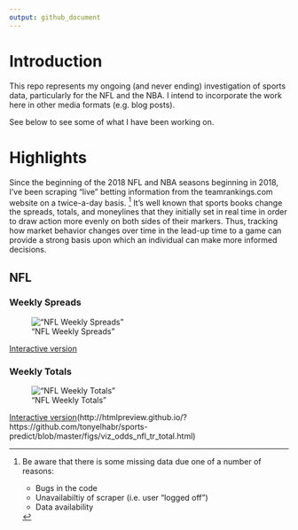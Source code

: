 ```yaml
---
output: github_document
---
```


# Introduction

This repo represents my ongoing (and never ending) investigation of 
sports data,
particularly for the NFL and the NBA. I intend to incorporate the work here
in other media formats (e.g. blog posts).

See below to see some of what I have been working on.

# Highlights

Since the beginning of the 2018 NFL and NBA seasons beginning in 2018, I've
been scraping "live" betting information from the teamrankings.com website on a
twice-a-day basis. [^missing] It's well known that sports books change the spreads, totals,
and moneylines that they initially set in real time in order to 
draw action more evenly on both sides of their markers.
Thus, tracking how market behavior changes over time in the lead-up time to a game
can provide a strong basis upon which an individual
can make more informed decisions.

[^missing]:
Be aware that there is some missing data due one of a number of reasons:

    + Bugs in the code
    + Unavailabiltiy of scraper (i.e. user "logged off")
    + Data availability

## NFL

### Weekly Spreads

!["NFL Weekly Spreads"](figs/viz_odds_nfl_tr_spread.png)

[Interactive version](http://htmlpreview.github.io/?https://github.com/tonyelhabr/sports-predict/blob/master/figs/viz_odds_nfl_tr_spread.html)


### Weekly Totals

!["NFL Weekly Totals"](figs/viz_odds_nfl_tr_total.png)

[Interactive version](figs/viz_odds_nfl_tr_total.html)(http://htmlpreview.github.io/?https://github.com/tonyelhabr/sports-predict/blob/master/figs/viz_odds_nfl_tr_total.html)

